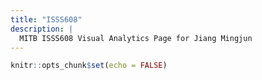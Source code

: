 ```yaml
---
title: "ISSS608"
description: |
  MITB ISSS608 Visual Analytics Page for Jiang Mingjun
---
```


```r
knitr::opts_chunk$set(echo = FALSE)
```

